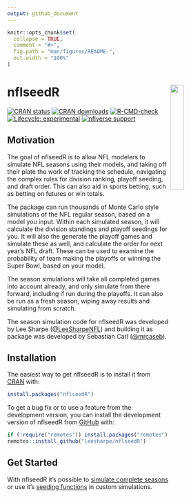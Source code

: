 ```yaml
---
output: github_document
---
```


<!-- README.md is generated from README.Rmd. Please edit that file -->

```r
knitr::opts_chunk$set(
  collapse = TRUE,
  comment = "#>",
  fig.path = "man/figures/README-",
  out.width = "100%"
)
```

# **nflseedR** <img src='man/figures/logo.png' align="right" width="25%" min-width="120px"/>

<!-- badges: start -->
[![CRAN status](https://www.r-pkg.org/badges/version-last-release/nflseedR)](https://CRAN.R-project.org/package=nflseedR)
[![CRAN downloads](http://cranlogs.r-pkg.org/badges/grand-total/nflseedR)](https://CRAN.R-project.org/package=nflseedR)
[![R-CMD-check](https://github.com/nflverse/nflseedR/workflows/R-CMD-check/badge.svg)](https://github.com/nflverse/nflseedR/actions)
[![Lifecycle: experimental](https://img.shields.io/badge/lifecycle-experimental-orange.svg)](https://lifecycle.r-lib.org/articles/stages.html#experimental)
[![nflverse support](https://img.shields.io/discord/789805604076126219?color=7289da&label=nflverse%20support&logo=discord&logoColor=fff&style=flat-square)](https://discord.com/invite/5Er2FBnnQa)
<!-- badges: end -->

## Motivation

The goal of nflseedR is to allow NFL modelers to simulate NFL seasons using
their models, and taking off their plate the work of tracking the schedule,
navigating the complex rules for  division ranking, playoff seeding, and
draft order. This can also aid in sports betting, such as betting on futures
or win totals.

The package can run thousands of Monte Carlo style simulations of the NFL regular
season, based on a model you input. Within each simulated season, it will calculate
the division standings and playoff seedings for you. It will also the generate the
playoff games and simulate these as well, and calculate the order for next year's
NFL draft. These can be used to examine the probability of team making the playoffs
or winning the Super Bowl, based on your model.

The season simulations will take all completed games into account already, and only
simulate from there forward, including if run during the playoffs. It can also be run
as a fresh season, wiping away results and simulating from scratch.

The season simulation code for nflseedR was developed by Lee Sharpe
([\@LeeSharpeNFL](https://twitter.com/leesharpenfl)) and building it as package was 
developed by Sebastian Carl ([\@mrcaseb](https://twitter.com/mrcaseb)).

## Installation

The easiest way to get nflseedR is to install it from [CRAN](https://cran.r-project.org/package=nflseedR) with:

``` r
install.packages("nflseedR")
```

To get a bug fix or to use a feature from the development version, you can install the development version of nflseedR from [GitHub](https://github.com/nflverse/nflseedR) with:

``` r
if (!require("remotes")) install.packages("remotes")
remotes::install_github("leesharpe/nflseedR")
```

## Get Started

With nflseedR it's possible to [simulate complete seasons](https://nflseedr.com/articles/articles/nflsim.html) or 
use it's [seeding functions](https://nflseedr.com/articles/articles/nflseedR.html) in custom simulations.
